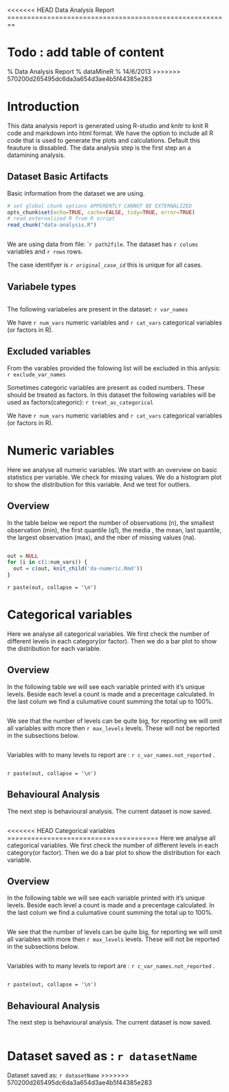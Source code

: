 <<<<<<< HEAD
Data Analysis Report
========================================================

Todo : add table of content
=======
% Data Analysis Report
% dataMineR
% 14/6/2013
>>>>>>> 570200d265495dc6da3a654d3ae4b5f44385e283

Introduction
============

This data analysis report is generated using R-studio and knitr to knit R code and markdown into html format. We have the option to include all R code that is used to generate the plots and calculations. Default this feauture is dissabled.
The data analysis step is the first step an a datamining analysis.

Dataset Basic Artifacts 
-----------------------

Basic information from the dataset we are using.

```r
# set global chunk options APPERENTLY CANNOT BE EXTERNALIZED
opts_chunk$set(echo=TRUE, cache=FALSE, tidy=TRUE, error=TRUE)
# read externalized R from R script
read_chunk("data-analysis.R")
```

```r

```
We are using data from file: ``r path2file`. The dataset has `r colums` variables and `r rows` rows. 

The case identifyer is *`r original_case_id`* this is unique for all cases.


Variabele types
---------------

```r

```

The following variabeles are present in the dataset: `r var_names` 

We have `r num_vars` numeric variables and `r cat_vars` categorical variables (or factors in R).


Excluded variables
------------------

From the varables provided the folowing list will be excluded in this anlysis: `r exclude_var_names`

Sometimes categoric variables are present as coded numbers. These should be treated as factors.
In this dataset the following variables will be used as factors(categoric): `r treat_as_categorical`

We have `r num_vars` numeric variables and `r cat_vars` categorical variables (or factors in R).


Numeric variables
=================

Here we analyse all numeric variables. We start with an overview on basic statistics per variable. We check for missing values. We do a histogram plot to show the distribution for this variable. And we test for outliers.


Overview
--------

In the table below we report the number of observations (n), the smallest observation (min),  the first quantile (q1), the media ,  the mean, last quantile, the largest observation (max), and the nber of missing values (na).

```r

```

```r
out = NULL
for (i in c(1:num_vars)) {
  out = c(out, knit_child('da-numeric.Rmd'))
}
```
`r paste(out, collapse = '\n')`


Categorical variables
=====================

Here we analyse all categorical variables. We first check the number of different levels in each category(or factor). Then we do a bar plot to show the distribution for each variable.  

Overview
--------

In the following table we will see each variable printed with it's unique levels. Beside each level a count is made and a precentage calculated. In the last colum we find a culumative count summing the total up to 100\%. 

```r

```

We see that the number of levels can be quite big, for reporting we will omit all variables with more then  `r max_levels` levels. These will not be reported in the subsections below.
```r

```

Variables with to many levels to report are : `r c_var_names.not_reported` .  

```r

```
`r paste(out, collapse = '\n')`

Behavioural Analysis
----------------------------

The next step is behavioural analysis.
The current dataset is now saved.
```r

```

<<<<<<< HEAD
Categorical variables
======================================
Here we analyse all categorical variables. We first check the number of different levels in each category(or factor). Then we do a bar plot to show the distribution for each variable.  

Overview
--------------------------------------
In the following table we will see each variable printed with it's unique levels. Beside each level a count is made and a precentage calculated. In the last colum we find a culumative count summing the total up to 100\%. 

```r

```

We see that the number of levels can be quite big, for reporting we will omit all variables with more then  `r max_levels` levels. These will not be reported in the subsections below.
```r

```

Variables with to many levels to report are : `r c_var_names.not_reported` .  

```r

```

`r paste(out, collapse = '\n')`

Behavioural Analysis
----------------------------
The next step is behavioural analysis.
The current dataset is now saved.
```r

```

Dataset saved as : `r datasetName`
=======
Dataset saved as: ``r datasetName``
>>>>>>> 570200d265495dc6da3a654d3ae4b5f44385e283

